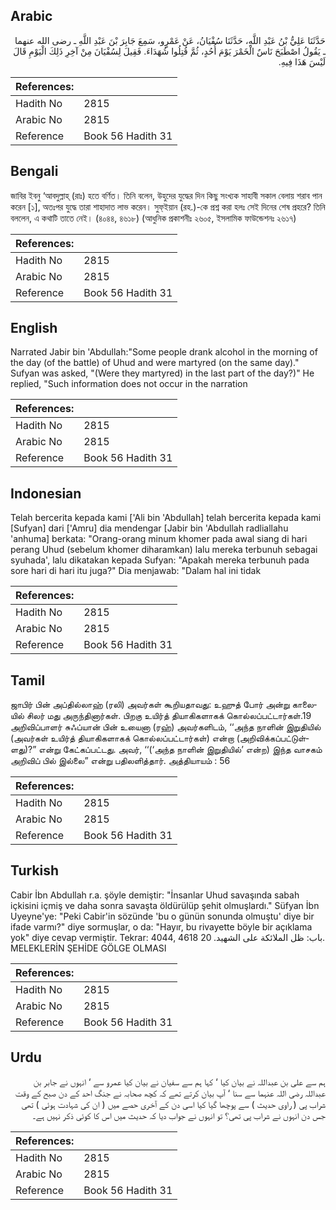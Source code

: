 ## Arabic


<div dir="rtl" lang="ar" style={{fontSize:'larger',backgroundColor:'#f8f9fa',padding:20}}>
حَدَّثَنَا عَلِيُّ بْنُ عَبْدِ اللَّهِ، حَدَّثَنَا سُفْيَانُ، عَنْ عَمْرٍو، سَمِعَ جَابِرَ بْنَ عَبْدِ اللَّهِ ـ رضى الله عنهما ـ يَقُولُ اصْطَبَحَ نَاسٌ الْخَمْرَ يَوْمَ أُحُدٍ، ثُمَّ قُتِلُوا شُهَدَاءَ‏.‏ فَقِيلَ لِسُفْيَانَ مِنْ آخِرِ ذَلِكَ الْيَوْمِ قَالَ لَيْسَ هَذَا فِيهِ‏.‏
</div>
<div style={{backgroundColor:'#f8f9fa',padding:20, marginBottom: 10}}><table> <thead> <tr> <th>References:</th> <th></th> </tr> </thead> <tbody><tr><td>Hadith No</td><td>2815</td></tr><tr><td>Arabic No</td><td>2815</td></tr><tr><td>Reference</td><td>Book 56 Hadith 31</td></tr></tbody></table></div>

## Bengali


<div dir="ltr" lang="bn" style={{fontSize:'larger',backgroundColor:'#f8f9fa',padding:20}}>
জাবির ইবনু ‘আবদুল্লাহ্ (রাঃ) হতে বর্ণিত। তিনি বলেন, উহুদের যুদ্ধের দিন কিছু সংখ্যক সাহাবী সকাল বেলায় শরাব পান করেন [১], অতঃপর যুদ্ধে তারা শাহাদাত লাভ করেন। সুফ্ইয়ান (রহ.)-কে প্রশ্ন করা হলঃ সেই দিনের শেষ প্রহরে? তিনি বললেন, এ কথাটি তাতে নেই। (৪০৪৪, ৪৬১৮) (আধুনিক প্রকাশনীঃ ২৬০৫, ইসলামিক ফাউন্ডেশনঃ ২৬১৭)
</div>
<div style={{backgroundColor:'#f8f9fa',padding:20, marginBottom: 10}}><table> <thead> <tr> <th>References:</th> <th></th> </tr> </thead> <tbody><tr><td>Hadith No</td><td>2815</td></tr><tr><td>Arabic No</td><td>2815</td></tr><tr><td>Reference</td><td>Book 56 Hadith 31</td></tr></tbody></table></div>

## English


<div dir="ltr" lang="en" style={{fontSize:'larger',backgroundColor:'#f8f9fa',padding:20}}>
Narrated Jabir bin 'Abdullah:"Some people drank alcohol in the morning of the day (of the battle) of Uhud and were martyred (on the same day)." Sufyan was asked, "(Were they martyred) in the last part of the day?)" He replied, "Such information does not occur in the narration
</div>
<div style={{backgroundColor:'#f8f9fa',padding:20, marginBottom: 10}}><table> <thead> <tr> <th>References:</th> <th></th> </tr> </thead> <tbody><tr><td>Hadith No</td><td>2815</td></tr><tr><td>Arabic No</td><td>2815</td></tr><tr><td>Reference</td><td>Book 56 Hadith 31</td></tr></tbody></table></div>

## Indonesian


<div dir="ltr" lang="id" style={{fontSize:'larger',backgroundColor:'#f8f9fa',padding:20}}>
Telah bercerita kepada kami ['Ali bin 'Abdullah] telah bercerita kepada kami [Sufyan] dari ['Amru] dia mendengar [Jabir bin 'Abdullah radliallahu 'anhuma] berkata: "Orang-orang minum khomer pada awal siang di hari perang Uhud (sebelum khomer diharamkan) lalu mereka terbunuh sebagai syuhada', lalu dikatakan kepada Sufyan: "Apakah mereka terbunuh pada sore hari di hari itu juga?" Dia menjawab: "Dalam hal ini tidak
</div>
<div style={{backgroundColor:'#f8f9fa',padding:20, marginBottom: 10}}><table> <thead> <tr> <th>References:</th> <th></th> </tr> </thead> <tbody><tr><td>Hadith No</td><td>2815</td></tr><tr><td>Arabic No</td><td>2815</td></tr><tr><td>Reference</td><td>Book 56 Hadith 31</td></tr></tbody></table></div>

## Tamil


<div dir="ltr" lang="ta" style={{fontSize:'larger',backgroundColor:'#f8f9fa',padding:20}}>
ஜாபிர் பின் அப்தில்லாஹ் (ரலி) அவர்கள் கூறியதாவது: உஹுத் போர் அன்று காலையில் சிலர் மது அருந்தினார்கள். பிறகு உயிர்த் தியாகிகளாகக் கொல்லப்பட்டார்கள்.19 அறிவிப்பாளர் சுஃப்யான் பின் உயைனா (ரஹ்) அவர்களிடம், ‘‘அந்த நாளின் இறுதியில் (அவர்கள் உயிர்த் தியாகிகளாகக் கொல்லப்பட்டார்கள்) என்றா (அறிவிக்கப்பட்டுள்ளது)?” என்று கேட்கப்பட்டது. அவர், ‘‘(‘அந்த நாளின் இறுதியில்’ என்ற) இந்த வாசகம் அறிவிப் பில் இல்லை” என்று பதிலளித்தார். அத்தியாயம் : 56
</div>
<div style={{backgroundColor:'#f8f9fa',padding:20, marginBottom: 10}}><table> <thead> <tr> <th>References:</th> <th></th> </tr> </thead> <tbody><tr><td>Hadith No</td><td>2815</td></tr><tr><td>Arabic No</td><td>2815</td></tr><tr><td>Reference</td><td>Book 56 Hadith 31</td></tr></tbody></table></div>

## Turkish


<div dir="ltr" lang="tr" style={{fontSize:'larger',backgroundColor:'#f8f9fa',padding:20}}>
Cabir İbn Abdullah r.a. şöyle demiştir: "İnsanlar Uhud savaşında sabah içkisini içmiş ve daha sonra savaşta öldürülüp şehit olmuşlardı." Süfyan İbn Uyeyne'ye: "Peki Cabir'in sözünde 'bu o günün sonunda olmuştu' diye bir ifade varmı?" diye sormuşlar, o da: "Hayır, bu rivayette böyle bir açıklama yok" diye cevap vermiştir. Tekrar: 4044, 4618 باب: ظل الملائكة على الشهيد. 20. MELEKLERİN ŞEHİDE GÖLGE OLMASI
</div>
<div style={{backgroundColor:'#f8f9fa',padding:20, marginBottom: 10}}><table> <thead> <tr> <th>References:</th> <th></th> </tr> </thead> <tbody><tr><td>Hadith No</td><td>2815</td></tr><tr><td>Arabic No</td><td>2815</td></tr><tr><td>Reference</td><td>Book 56 Hadith 31</td></tr></tbody></table></div>

## Urdu


<div dir="rtl" lang="ur" style={{fontSize:'larger',backgroundColor:'#f8f9fa',padding:20}}>
ہم سے علی بن عبداللہ نے بیان کیا ‘ کہا ہم سے سفیان نے بیان کیا عمرو سے ‘ انہوں نے جابر بن عبداللہ رضی اللہ عنہما سے سنا ‘ آپ بیان کرتے تھے کہ کچھ صحابہ نے جنگ احد کے دن صبح کے وقت شراب پی ( راوی حدیث ) سے پوچھا گیا کیا اسی دن کے آخری حصے میں ( ان کی شہادت ہوئی ) تھی جس دن انہوں نے شراب پی تھی؟ تو انہوں نے جواب دیا کہ حدیث میں اس کا کوئی ذکر نہیں ہے۔
</div>
<div style={{backgroundColor:'#f8f9fa',padding:20, marginBottom: 10}}><table> <thead> <tr> <th>References:</th> <th></th> </tr> </thead> <tbody><tr><td>Hadith No</td><td>2815</td></tr><tr><td>Arabic No</td><td>2815</td></tr><tr><td>Reference</td><td>Book 56 Hadith 31</td></tr></tbody></table></div>